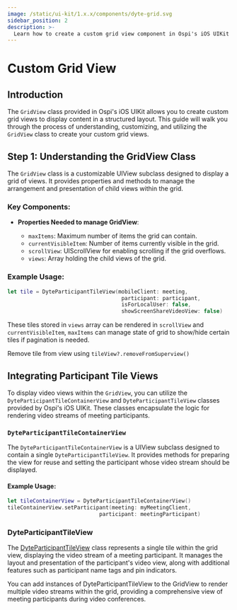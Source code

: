 ```yaml
---
image: /static/ui-kit/1.x.x/components/dyte-grid.svg
sidebar_position: 2
description: >-
  Learn how to create a custom grid view component in Ospi's iOS UIKit with our detailed documentation.
---
```


# Custom Grid View

## Introduction

The `GridView` class provided in Ospi's iOS UIKit allows you to create custom grid views to display content
in a structured layout. This guide will walk you through the process of understanding, customizing, and
utilizing the `GridView` class to create your custom grid views.

## Step 1: Understanding the GridView Class

The `GridView` class is a customizable UIView subclass designed to display a grid of views. It provides properties
and methods to manage the arrangement and presentation of child views within the grid.

### Key Components:

- **Properties Needed to manage GridView**:

  - `maxItems`: Maximum number of items the grid can contain.
  - `currentVisibleItem`: Number of items currently visible in the grid.
  - `scrollView`: UIScrollView for enabling scrolling if the grid overflows.
  - `views`: Array holding the child views of the grid.

### Example Usage:

```swift
let tile = DyteParticipantTileView(mobileClient: meeting,
                                    participant: participant,
                                    isForLocalUser: false,
                                    showScreenShareVideoView: false)
```

These tiles stored in `views` array can be rendered in `scrollView` and `currentVisibleItem`, `maxItems` can
manage state of grid to show/hide certain tiles if pagination is needed.

Remove tile from view using `tileView?.removeFromSuperview()`

## Integrating Participant Tile Views

To display video views within the `GridView`, you can utilize the `DyteParticipantTileContainerView` and
`DyteParticipantTileView` classes provided by Ospi's iOS UIKit. These classes encapsulate the logic for
rendering video streams of meeting participants.

### `DyteParticipantTileContainerView`

The `DyteParticipantTileContainerView` is a UIView subclass designed to contain a single `DyteParticipantTileView`.
It provides methods for preparing the view for reuse and setting the participant whose video stream should be displayed.

#### Example Usage:

```swift
let tileContainerView = DyteParticipantTileContainerView()
tileContainerView.setParticipant(meeting: myMeetingClient,
                             participant: meetingParticipant)
```

### DyteParticipantTileView

The [DyteParticipantTileView](/ios/components/dyte-participant-tile-view) class represents a single tile
within the grid view, displaying the video stream of a meeting participant.
It manages the layout and presentation of the participant's video view, along with
additional features such as participant name tags and pin indicators.

You can add instances of DyteParticipantTileView to the GridView to render multiple video streams within the grid,
providing a comprehensive view of meeting participants during video conferences.
